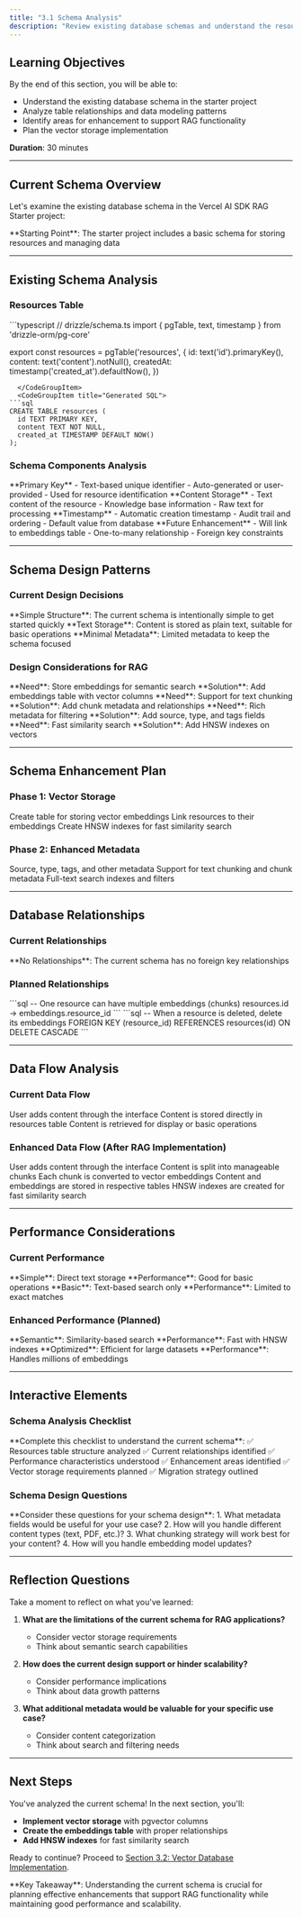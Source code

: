 ```yaml
---
title: "3.1 Schema Analysis"
description: "Review existing database schemas and understand the resources table structure. Analyze relationships and data modeling patterns."
---
```


## Learning Objectives

By the end of this section, you will be able to:

- Understand the existing database schema in the starter project
- Analyze table relationships and data modeling patterns
- Identify areas for enhancement to support RAG functionality
- Plan the vector storage implementation

<Callout>**Duration**: 30 minutes</Callout>

---

## Current Schema Overview

Let's examine the existing database schema in the Vercel AI SDK RAG Starter project:

<MDXImage
  srcLight="/images/current-schema-light.png"
  srcDark="/images/current-schema-dark.png"
  width={700}
  height={400}
  alt="Current Database Schema"
/>

<Callout type="info">
  **Starting Point**: The starter project includes a basic schema for storing
  resources and managing data
</Callout>

---

## Existing Schema Analysis

### Resources Table

<CodeGroup>
  <CodeGroupItem title="Current Schema">
```typescript
// drizzle/schema.ts
import { pgTable, text, timestamp } from 'drizzle-orm/pg-core'

export const resources = pgTable('resources', {
  id: text('id').primaryKey(),
  content: text('content').notNull(),
  createdAt: timestamp('created_at').defaultNow(),
})
```
  </CodeGroupItem>
  <CodeGroupItem title="Generated SQL">
```sql
CREATE TABLE resources (
  id TEXT PRIMARY KEY,
  content TEXT NOT NULL,
  created_at TIMESTAMP DEFAULT NOW()
);
```
  </CodeGroupItem>
</CodeGroup>

### Schema Components Analysis

<Columns cols={2}>
  <Card title="id" icon="hash">
    **Primary Key** - Text-based unique identifier - Auto-generated or
    user-provided - Used for resource identification
  </Card>
  <Card title="content" icon="file-text">
    **Content Storage** - Text content of the resource - Knowledge base
    information - Raw text for processing
  </Card>
</Columns>
<Columns cols={2}>
  <Card title="created_at" icon="calendar">
    **Timestamp** - Automatic creation timestamp - Audit trail and ordering -
    Default value from database
  </Card>
  <Card title="Relationships" icon="link">
    **Future Enhancement** - Will link to embeddings table - One-to-many
    relationship - Foreign key constraints
  </Card>
</Columns>

---

## Schema Design Patterns

### Current Design Decisions

<Callout type="info">
  **Simple Structure**: The current schema is intentionally simple to get
  started quickly
</Callout>

<Callout type="info">
  **Text Storage**: Content is stored as plain text, suitable for basic
  operations
</Callout>

<Callout type="info">
  **Minimal Metadata**: Limited metadata to keep the schema focused
</Callout>

### Design Considerations for RAG

<Columns cols={2}>
  <Card title="Vector Storage" icon="layers">
    **Need**: Store embeddings for semantic search **Solution**: Add embeddings
    table with vector columns
  </Card>
  <Card title="Chunking Support" icon="scissors">
    **Need**: Support for text chunking **Solution**: Add chunk metadata and
    relationships
  </Card>
</Columns>
<Columns cols={2}>
  <Card title="Metadata Enhancement" icon="info">
    **Need**: Rich metadata for filtering **Solution**: Add source, type, and
    tags fields
  </Card>
  <Card title="Performance" icon="zap">
    **Need**: Fast similarity search **Solution**: Add HNSW indexes on vectors
  </Card>
</Columns>

---

## Schema Enhancement Plan

### Phase 1: Vector Storage

<Steps>
  <Step title="1. Add embeddings table">
    Create table for storing vector embeddings
  </Step>
  <Step title="2. Establish relationships">
    Link resources to their embeddings
  </Step>
  <Step title="3. Add indexes">
    Create HNSW indexes for fast similarity search
  </Step>
</Steps>

### Phase 2: Enhanced Metadata

<Steps>
  <Step title="1. Add metadata fields">
    Source, type, tags, and other metadata
  </Step>
  <Step title="2. Implement chunking">
    Support for text chunking and chunk metadata
  </Step>
  <Step title="3. Add search optimization">
    Full-text search indexes and filters
  </Step>
</Steps>

---

## Database Relationships

### Current Relationships

<Callout type="info">
  **No Relationships**: The current schema has no foreign key relationships
</Callout>

### Planned Relationships

<MDXImage
  srcLight="/images/planned-relationships-light.png"
  srcDark="/images/planned-relationships-dark.png"
  width={600}
  height={400}
  alt="Planned Database Relationships"
/>

<CodeGroup>
  <CodeGroupItem title="One-to-Many">
    ```sql -- One resource can have multiple embeddings (chunks) resources.id ->
    embeddings.resource_id ```
  </CodeGroupItem>
  <CodeGroupItem title="Cascade Operations">
    ```sql -- When a resource is deleted, delete its embeddings FOREIGN KEY
    (resource_id) REFERENCES resources(id) ON DELETE CASCADE ```
  </CodeGroupItem>
</CodeGroup>

---

## Data Flow Analysis

### Current Data Flow

<Steps>
  <Step title="1. User Input">User adds content through the interface</Step>
  <Step title="2. Storage">Content is stored directly in resources table</Step>
  <Step title="3. Retrieval">
    Content is retrieved for display or basic operations
  </Step>
</Steps>

### Enhanced Data Flow (After RAG Implementation)

<Steps>
  <Step title="1. User Input">User adds content through the interface</Step>
  <Step title="2. Chunking">Content is split into manageable chunks</Step>
  <Step title="3. Embedding Generation">
    Each chunk is converted to vector embeddings
  </Step>
  <Step title="4. Storage">
    Content and embeddings are stored in respective tables
  </Step>
  <Step title="5. Indexing">
    HNSW indexes are created for fast similarity search
  </Step>
</Steps>

---

## Performance Considerations

### Current Performance

<Columns cols={2}>
  <Card title="Storage" icon="database">
    **Simple**: Direct text storage **Performance**: Good for basic operations
  </Card>
  <Card title="Retrieval" icon="search">
    **Basic**: Text-based search only **Performance**: Limited to exact matches
  </Card>
</Columns>

### Enhanced Performance (Planned)

<Columns cols={2}>
  <Card title="Vector Search" icon="zap">
    **Semantic**: Similarity-based search **Performance**: Fast with HNSW
    indexes
  </Card>
  <Card title="Scalability" icon="trending-up">
    **Optimized**: Efficient for large datasets **Performance**: Handles
    millions of embeddings
  </Card>
</Columns>

---

## Interactive Elements

### Schema Analysis Checklist

<Callout type="info">
  **Complete this checklist to understand the current schema**: ✅ Resources
  table structure analyzed ✅ Current relationships identified ✅ Performance
  characteristics understood ✅ Enhancement areas identified ✅ Vector storage
  requirements planned ✅ Migration strategy outlined
</Callout>

### Schema Design Questions

<Callout type="warning">
  **Consider these questions for your schema design**: 1. What metadata fields
  would be useful for your use case? 2. How will you handle different content
  types (text, PDF, etc.)? 3. What chunking strategy will work best for your
  content? 4. How will you handle embedding model updates?
</Callout>

---

## Reflection Questions

Take a moment to reflect on what you've learned:

1. **What are the limitations of the current schema for RAG applications?**

   - Consider vector storage requirements
   - Think about semantic search capabilities

2. **How does the current design support or hinder scalability?**

   - Consider performance implications
   - Think about data growth patterns

3. **What additional metadata would be valuable for your specific use case?**
   - Consider content categorization
   - Think about search and filtering needs

---

## Next Steps

You've analyzed the current schema! In the next section, you'll:

- **Implement vector storage** with pgvector columns
- **Create the embeddings table** with proper relationships
- **Add HNSW indexes** for fast similarity search

Ready to continue? Proceed to [Section 3.2: Vector Database Implementation](/learning-paths/rag-chatbot/module-3-2).

<Callout>
  **Key Takeaway**: Understanding the current schema is crucial for planning
  effective enhancements that support RAG functionality while maintaining good
  performance and scalability.
</Callout>

